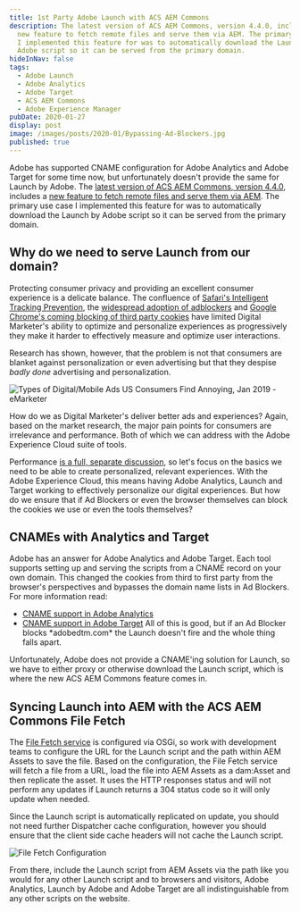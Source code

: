 ```yaml
---
title: 1st Party Adobe Launch with ACS AEM Commons
description: The latest version of ACS AEM Commons, version 4.4.0, includes a
  new feature to fetch remote files and serve them via AEM. The primary use case
  I implemented this feature for was to automatically download the Launch by
  Adobe script so it can be served from the primary domain.
hideInNav: false
tags:
  - Adobe Launch
  - Adobe Analytics
  - Adobe Target
  - ACS AEM Commons
  - Adobe Experience Manager
pubDate: 2020-01-27
display: post
image: /images/posts/2020-01/Bypassing-Ad-Blockers.jpg
published: true
---
```


  
Adobe has supported CNAME configuration for Adobe Analytics and Adobe Target for some time now, but unfortunately doesn't provide the same for Launch by Adobe. The [latest version of ACS AEM Commons, version 4.4.0](https://github.com/Adobe-Consulting-Services/acs-aem-commons/releases), includes a [new feature to fetch remote files and serve them via AEM](https://adobe-consulting-services.github.io/acs-aem-commons/features/file-fetcher/index.html). The primary use case I implemented this feature for was to automatically download the Launch by Adobe script so it can be served from the primary domain.  
  
## Why do we need to serve Launch from our domain?

  
Protecting consumer privacy and providing an excellent consumer experience is a delicate balance. The confluence of [Safari's Intelligent Tracking Prevention](https://helpx.adobe.com/analytics/kb/adobe-analytics-anditp.html), the [widespread adoption of adblockers](https://www.emarketer.com/content/demanding-a-better-ad-experience) and [Google Chrome's coming blocking of third party cookies](https://blog.chromium.org/2020/01/building-more-private-web-path-towards.html) have limited Digital Marketer's ability to optimize and personalize experiences as progressively they make it harder to effectively measure and optimize user interactions.

Research has shown, however, that the problem is not that consumers are blanket against personalization or even advertising but that they despise _badly done_ advertising and personalization.  
  

![Types of Digital/Mobile Ads US Consumers Find Annoying, Jan 2019 - eMarketer](/images/posts/2020-01/Ad-Chart.png)

  
How do we as Digital Marketer's deliver better ads and experiences? Again, based on the market research, the major pain points for consumers are irrelevance and performance. Both of which we can address with the Adobe Experience Cloud suite of tools. 

Performance [is a full, separate discussion](https://blogs.perficientdigital.com/2017/11/30/5-tips-to-maximize-adobe-experience-cloud-performance/), so let's focus on the basics we need to be able to create personalized, relevant experiences. With the Adobe Experience Cloud, this means having Adobe Analytics, Launch and Target working to effectively personalize our digital experiences. But how do we ensure that if Ad Blockers or even the browser themselves can block the cookies we use or even the tools themselves?  
  

  

## CNAMEs with Analytics and Target 

  
Adobe has an answer for Adobe Analytics and Adobe Target. Each tool supports setting up and serving the scripts from a CNAME record on your own domain. This changed the cookies from third to first party from the browser's perspectives and bypasses the domain name lists in Ad Blockers. For more information read:  

* [CNAME support in Adobe Analytics](https://docs.adobe.com/content/help/en/core-services/interface/ec-cookies/cookies-first-party.html)
* [CNAME support in Adobe Target](https://docs.adobe.com/content/help/en/target/using/implement-target/before-implement/implement-cname-support-in-target.html)
All of this is good, but if an Ad Blocker blocks \*adobedtm.com\* the Launch doesn't fire and the whole thing falls apart.  
  
Unfortunately, Adobe does not provide a CNAME'ing solution for Launch, so we have to either proxy or otherwise download the Launch script, which is where the new ACS AEM Commons feature comes in.  
  

  

## Syncing Launch into AEM with the ACS AEM Commons File Fetch

  
The [File Fetch service](https://adobe-consulting-services.github.io/acs-aem-commons/features/file-fetcher/index.html) is configured via OSGi, so work with development teams to configure the URL for the Launch script and the path within AEM Assets to save the file. Based on the configuration, the File Fetch service will fetch a file from a URL, load the file into AEM Assets as a dam:Asset and then replicate the asset. It uses the HTTP responses status and will not perform any updates if Launch returns a 304 status code so it will only update when needed.

Since the Launch script is automatically replicated on update, you should not need further Dispatcher cache configuration, however you should ensure that the client side cache headers will not cache the Launch script.  
  

![File Fetch Configuration](/images/posts/2020-01/File-Fetch-Configuration.png)

  
From there, include the Launch script from AEM Assets via the path like you would for any other Launch script and to browsers and visitors, Adobe Analytics, Launch by Adobe and Adobe Target are all indistinguishable from any other scripts on the website.  
  
